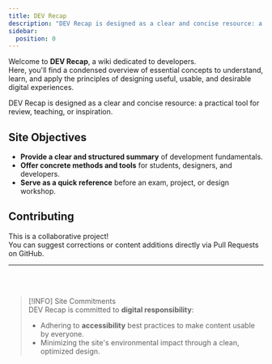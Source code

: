 ```yaml
---
title: DEV Recap
description: "DEV Recap is designed as a clear and concise resource: a practical tool for review, teaching, or inspiration."
sidebar:
  position: 0
---
```


Welcome to **DEV Recap**, a wiki dedicated to developers.  
Here, you'll find a condensed overview of essential concepts to understand, learn, and apply the principles of designing useful, usable, and desirable digital experiences.

DEV Recap is designed as a clear and concise resource: a practical tool for review, teaching, or inspiration.

## Site Objectives

- **Provide a clear and structured summary** of development fundamentals.  
- **Offer concrete methods and tools** for students, designers, and developers.  
- **Serve as a quick reference** before an exam, project, or design workshop.

## Contributing

This is a collaborative project!  
You can suggest corrections or content additions directly via Pull Requests on GitHub.

---
<br />
<br />

> [!INFO] Site Commitments  
> DEV Recap is committed to **digital responsibility**:  
>  
> - Adhering to **accessibility** best practices to make content usable by everyone.  
> - Minimizing the site's environmental impact through a clean, optimized design.
